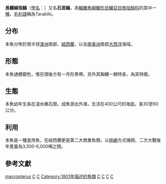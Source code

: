 {{CJK-New-Char|4C75|ver=A}}
{{Speciesbox
| taxon = Nemadactylus macropterus
| authority = ({{tsl|en|Johann Reinhold Forster|Johann Reinhold Forster|Forster}}, 1801)
| image = Nemadactylus macropterus (Tarakihi).jpg
| image_caption = 長鰭線指䱵
| range_map = Tarakihi Distribution Map.png
| range_map_caption = {{legend|blue|本魚分佈範圍}}
|synonyms ref={{r|Eschmeyer}}
|synonyms={{collapsible list|{{species list
|Cichla macropterus |Forster, 1801
|Cheilodactylus carponemus |Cuvier, 1879
|Cheilodactylus macropterus |(Forster, 1801)
|Dactylopagrus macropterus |(Forster, 1801)
|Nemadactylus concinnus |Richardson, 1839
|Sciaenoides abdominalis |Richardson, 1843
}}}}
}}
'''長鰭線指䱵'''（[[學名|學名]]：{{lang|la|''Nemadactylus macropterus''}}）又名'''石首䱵'''，為[[輻鰭魚綱|輻鰭魚綱]][[鱸形目|鱸形目]][[鱸亞目|鱸亞目]][[唇指䱵科|唇指䱵科]]的其中一[[種|種]]。[[毛利語|毛利語]]稱為Tarakihi。{{r|fishbase|fishbase1|fishbase2|teara}}

==分布==
本魚分佈於南半球[[澳洲|澳洲]]南部、[[紐西蘭|紐西蘭]]，以及[[南美洲|南美洲]]南部[[大西洋|大西洋]]海域。{{r|fishbase}}

==形態==
本魚通體銀色，惟在頭後方有一月形黑帶。另外其胸鰭一棘特長，為其特徵。{{r|teara}}

{{gallery
|File:Nemadactylus macropterus 7395510.jpg|被捕獲的個體
|File:Nemadactylus macropterus (Bloch and Schneider, 1801) (AM MA28359-3).jpg|[[奥克兰战争纪念博物馆|奥克兰战争纪念博物馆]]所藏的標本
}}

==生態==
本魚幼年生長在淺水礁石間，成魚游出外海，生活在400公尺的海底。長30至60公分。{{r|fishbase}}

==利用==
本魚是一種食用魚，在紐西蘭更是第二大商業魚類，以[[拖網|拖網]]方式捕撈。二次大戰後年產量為3,500-6,000噸之間。{{r|fishbase}}

==參考文獻==
{{reflist|refs=
<ref name="teara">{{cite web |last1=McLintock |first1=Alexander Hare |last2=Arthur William Baden Powell |first2=Assistant Director |last3=Taonga |first3=New Zealand Ministry for Culture and Heritage Te Manatu |title=TARAKIHI |url=https://teara.govt.nz/en/1966/tarakihi |website=''An encyclopaedia of New Zealand'', edited by A. H. McLintock, 1966. |language=en}} {{Wayback|url=http://www.teara.govt.nz/en/1966/tarakihi |date=20180224135502 }}</ref>
<ref name="fishbase">{{FishBase|genus=Nemadactylus |species=macropterus |month=5|year=2022}}</ref>
<ref name="fishbase1">{{FishBase genus|genus=Nemadactylus |month=5|year=2022}}</ref>
<ref name="fishbase2">{{FishBase family|family=Latridae |month=5|year=2022}}</ref>
<ref name="Eschmeyer">{{cite web |title=CAS - Eschmeyer's Catalog of Fishes |url=https://researcharchive.calacademy.org/research/ichthyology/catalog/fishcatget.asp?genid=7131 |website=researcharchive.calacademy.org |accessdate=2022-05-23}}</ref>
}}
{{Taxonbar}}

[[Category:線指䱵屬|macropterus]]
[[Category:食用魚|C]]
[[Category:紐西蘭動物|C]]
[[Category:1801年描述的魚類|Category:1801年描述的魚類]]
[[Category:澳洲鱼类|C]]
[[Category:巴西鱼类|C]]
[[Category:阿根廷动物|C]]
[[Category:乌拉圭动物|C]]